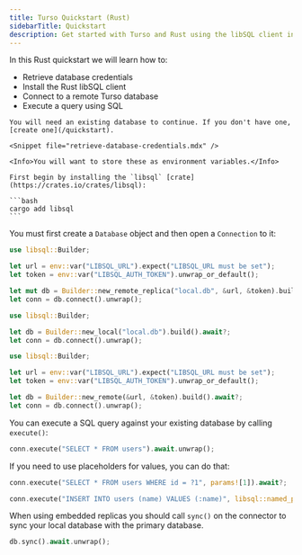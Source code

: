 ```yaml
---
title: Turso Quickstart (Rust)
sidebarTitle: Quickstart
description: Get started with Turso and Rust using the libSQL client in a few simple steps
---
```


In this Rust quickstart we will learn how to:

- Retrieve database credentials
- Install the Rust libSQL client
- Connect to a remote Turso database
- Execute a query using SQL

<Steps>
  <Step title="Retrieve database credentials">

    You will need an existing database to continue. If you don't have one, [create one](/quickstart).

    <Snippet file="retrieve-database-credentials.mdx" />

    <Info>You will want to store these as environment variables.</Info>

  </Step>

  <Step title="Install">

    First begin by installing the `libsql` [crate](https://crates.io/crates/libsql):

    ```bash
    cargo add libsql
    ```

  </Step>

  <Step title="Connect">

You must first create a `Database` object and then open a `Connection` to it:

<AccordionGroup>
  <Accordion title="Embedded Replicas">

```rust
use libsql::Builder;

let url = env::var("LIBSQL_URL").expect("LIBSQL_URL must be set");
let token = env::var("LIBSQL_AUTH_TOKEN").unwrap_or_default();

let mut db = Builder::new_remote_replica("local.db", &url, &token).build().await.unwrap();
let conn = db.connect().unwrap();
```

  </Accordion>
  <Accordion title="Local only">

```rust
use libsql::Builder;

let db = Builder::new_local("local.db").build().await?;
let conn = db.connect().unwrap();

```

  </Accordion>
  <Accordion title="Remote only">

```rust
use libsql::Builder;

let url = env::var("LIBSQL_URL").expect("LIBSQL_URL must be set");
let token = env::var("LIBSQL_AUTH_TOKEN").unwrap_or_default();

let db = Builder::new_remote(&url, &token).build().await?;
let conn = db.connect().unwrap();
```

  </Accordion>
</AccordionGroup>

  </Step>

  <Step title="Execute">

You can execute a SQL query against your existing database by calling `execute()`:

```rust
conn.execute("SELECT * FROM users").await.unwrap();
```

If you need to use placeholders for values, you can do that:

<CodeGroup>

```rust Positional
conn.execute("SELECT * FROM users WHERE id = ?1", params![1]).await?;
```

```rust Named
conn.execute("INSERT INTO users (name) VALUES (:name)", libsql::named_params! { ":name": "Iku" }).await?;
```

</CodeGroup>

  </Step>

  <Step title="Sync (Embedded Replicas only)">

When using embedded replicas you should call `sync()` on the connector to sync your local database with the primary database.

```rust
db.sync().await.unwrap();
```

  </Step>
</Steps>
